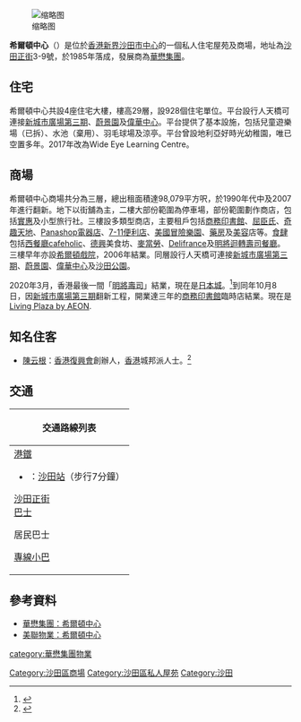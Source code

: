 {{NoteTA
|1=zh-hans:陈云根;zh-hant:陳云根;
}}
{{Infobox_housinghk | name = Hilton Plaza<br />希爾頓中心
| logo=
| photo= Hilton Plaza.jpg
| phototitle= 希爾頓中心
| address= [[新界|新界]][[沙田_(香港)|沙田]]沙田正街3-9號
| developer= [[華懋集團|華懋集團]]
| manager= 合安物業管理有限公司
| use = [[商場|商場]]、[[住宅|住宅]]
| blocknumber = 4座
| floor_area = 
| floornumber = 29層
| yearofcompletion = 1985年9月
| former = 填海地
| facilities = 店舖、食肆、平台花園、住宅
| website = 
| telephone = 
}}
[[File:Hilton_Plaza_Atrium_201703.jpg|缩略图]]

'''希爾頓中心'''（{{lang-en|Hilton Plaza}}）是位於[[香港|香港]][[新界|新界]][[沙田市中心|沙田市中心]]的一個私人住宅屋苑及商場，地址為[[沙田正街|沙田正街]]3-9號，於1985年落成，發展商為[[華懋集團|華懋集團]]。

==住宅==
希爾頓中心共設4座住宅大樓，樓高29層，設928個住宅單位。平台設行人天橋可連接[[新城市廣場第三期|新城市廣場第三期]]、[[蔚景園|蔚景園]]及[[偉華中心|偉華中心]]。平台提供了基本設施，包括兒童遊樂場（已拆）、水池（棄用）、羽毛球場及涼亭。平台曾設地利亞好時光幼稚園，唯已空置多年。2017年改為Wide Eye Learning Centre。

==商場==
希爾頓中心商場共分為三層，總出租面積達98,079平方呎，於1990年代中及2007年進行翻新。地下以街舖為主，二樓大部份範圍為停車場，部份範圍劃作商店，包括[[實惠|實惠]]及小型旅行社。三樓設多類型商店，主要租戶包括[[商務印書館|商務印書館]]、[[屈臣氏|屈臣氏]]、[[奇趣天地|奇趣天地]]、[[Panashop|Panashop]][[電器店|電器店]]、[[7-11便利店|7-11便利店]]、[[美國冒險樂園|美國冒險樂園]]、[[藥房|藥房]]及[[美容|美容]]店等。[[食肆|食肆]]包括[[西餐廳|西餐廳]][[cafeholic|cafeholic]]、[[德興|德興]]美食坊、[[麥當勞|麥當勞]]、[[Delifrance|Delifrance]]及[[明將壽司|明將迴轉壽司餐廳]]。三樓早年亦設[[華懋電影院線|希爾頓戲院]]，2006年結業。同層設行人天橋可連接[[新城市廣場第三期|新城市廣場第三期]]、[[蔚景園|蔚景園]]、[[偉華中心|偉華中心]]及[[沙田公園|沙田公園]]。

2020年3月，香港最後一間「[[明將壽司|明將壽司]]」結業，現在是[[日本城|日本城]]。<ref>{{cite news | title=【再見紅豆】明將壽司結業　一代回憶落幕 | url=https://www.mpfinance.com/fin/instantf2.php?node=1586260509804&issue=20200407 | work=明報 | date=2020-04-07 | accessdate=2020-04-07 | archive-date=2020-04-14 | archive-url=https://web.archive.org/web/20200414174321/https://www.mpfinance.com/fin/instantf2.php?node=1586260509804&issue=20200407 | dead-url=no }}</ref>到同年10月8日，因[[新城市廣場第三期|新城市廣場第三期]]翻新工程，開業達三年的[[商務印書館|商務印書館]]臨時店結業。現在是[[Living_Plaza_by_AEON|Living Plaza by AEON]].

==知名住客==
*[[陳云根|陳云根]]：[[香港復興會|香港復興會]]創辦人，[[香港|香港]]城邦派人士。<ref>{{Cite web |url=https://www.gld.gov.hk/egazette/pdf/20162022e/cgn2016202236.pdf |title=立法會換屆選舉有效提名 |accessdate=2019-08-18 |archive-date=2018-10-27 |archive-url=https://web.archive.org/web/20181027103141/https://www.gld.gov.hk/egazette/pdf/20162022e/cgn2016202236.pdf |dead-url=no }}</ref>

==交通==
{| class="mw-collapsible mw-collapsed wikitable" style="background:white; margin: 0 auto; width: auto;" 
! 交通路線列表
|-
|
;[[港鐵|港鐵]]
*{{港鐵路線標誌|EAL}}：[[沙田站|沙田站]]（步行7分鐘）
;[[沙田正街|沙田正街]]
;[[香港巴士|巴士]]
{{九龍新界巴士簡單列表|72|80K|80M|81|85|86|88|88K|89|249X|282|283|N271}}
{{過海隧道巴士簡單列表|989}}
{{大嶼山巴士簡單列表|A41|E42|E42C|E42P|N42|R42}}
;居民巴士
{{新界居民巴士簡單列表|NR722}}
;[[香港小巴|專線小巴]]
{{新界專線小巴簡單列表|28K|28S|68K|814}}
|}

==參考資料==
{{Reflist}}
*[http://www.chinachemgroup.hk/hk/completedproperty/main.do?mappingName=CompletedProperty&method=Detail&id=4028e486245237170124526f24dc0013 華懋集團：希爾頓中心] {{Wayback|url=http://www.chinachemgroup.hk/hk/completedproperty/main.do?mappingName=CompletedProperty&method=Detail&id=4028e486245237170124526f24dc0013 |date=20160304201414 }}
*[http://app.midland.com.hk/residential_ebook/%A7%C6%BA%B8%B9y%A4%A4%A4%DF-hilton-plaza#flat 美聯物業：希爾頓中心] {{Wayback|url=http://app.midland.com.hk/residential_ebook/%A7%C6%BA%B8%B9y%A4%A4%A4%DF-hilton-plaza#flat |date=20170112000832 }}

{{華懋集團}}
{{DEFAULTSORT:Hilton Plaza}}
[[Category:沙田區商場|Category:沙田區商場]]
[[Category:沙田區私人屋苑|Category:沙田區私人屋苑]]
[[Category:沙田|Category:沙田]]
[[category:華懋集團物業|category:華懋集團物業]]